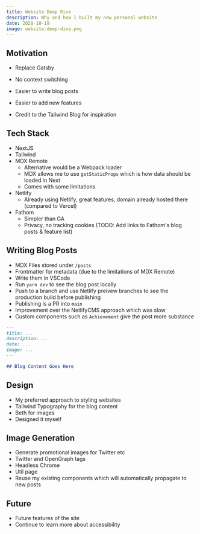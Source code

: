 ```yaml
---
title: Website Deep Dive
description: Why and how I built my new personal website
date: 2020-10-19
image: website-deep-dive.png
---
```


## Motivation

- Replace Gatsby
- No context switching
- Easier to write blog posts
- Easier to add new features

- Credit to the Tailwind Blog for inspiration

## Tech Stack

- NextJS
- Tailwind
- MDX Remote
  - Alternative would be a Webpack loader
  - MDX allows me to use `getStaticProps` which is how data should be loaded in Next
  - Comes with some limitations
- Netlify
  - Already using Netlify, great features, domain already hosted there (compared to Vercel)
- Fathom
  - Simpler than GA
  - Privacy, no tracking cookies (TODO: Add links to Fathom's blog posts & feature list)

## Writing Blog Posts

- MDX Files stored under `/posts`
- Frontmatter for metadata (due to the limitations of MDX Remote)
- Write them in VSCode
- Run `yarn dev` to see the blog post locally
- Push to a branch and use Netlify preivew branches to see the production build before publishing
- Publishing is a PR into `main`
- Improvement over the NetlifyCMS approach which was slow
- Custom components such as `Achievement` give the post more substance

```md
---
title: ...
description: ...
date: ...
image: ...
---

## Blog Content Goes Here
```

## Design

- My preferred approach to styling websites
- Tailwind Typography for the blog content
- Beth for images
- Designed it myself

## Image Generation

- Generate promotional images for Twitter etc
- Twitter and OpenGraph tags
- Headless Chrome
- Util page
- Reuse my existing components which will automatically propagate to new posts

## Future

- Future features of the site
- Continue to learn more about accessibility
